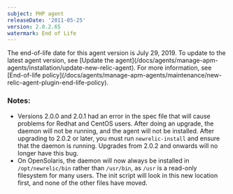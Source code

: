 ```yaml
---
subject: PHP agent
releaseDate: '2011-05-25'
version: 2.0.2.65
watermark: End of Life
---
```


<Callout variant="important">
  The end-of-life date for this agent version is July 29, 2019. To update to the latest agent version, see [Update the agent](/docs/agents/manage-apm-agents/installation/update-new-relic-agent). For more information, see [End-of-life policy](/docs/agents/manage-apm-agents/maintenance/new-relic-agent-plugin-end-life-policy).
</Callout>

### Notes:

* Versions 2.0.0 and 2.0.1 had an error in the spec file that will cause problems for Redhat and CentOS users. After doing an upgrade, the daemon will not be running, and the agent will not be installed. After upgrading to 2.0.2 or later, you must run `newrelic-install` and ensure that the daemon is running. Upgrades from 2.0.2 and onwards will no longer have this bug.
* On OpenSolaris, the daemon will now always be installed in `/opt/newrelic/bin` rather than `/usr/bin`, as `/usr` is a read-only filesystem for many users. The init script will look in this new location first, and none of the other files have moved.
